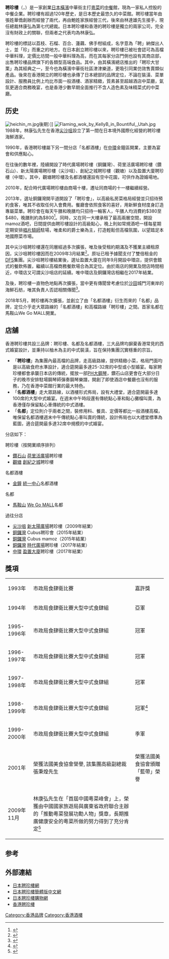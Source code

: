 
{{Infobox Company 
|company_name = 聘珍樓
|company_name_en = heichinrou
|company_logo = [[File:Heichin_logo2.gif|File:Heichin logo2.gif]]|
|foundation = 1884年（日本橫濱）<br>1987年（香港尖沙咀）
|location = {{HK}}
|key_people = [[林康弘|林康弘]]
|industry = 餐飲業
|products = [[中菜|中菜]]
|capital = 
|revenue =
|operating_income = 
|profit= 
|num_employees = 
|parent=
|homepage=[http://www.heichinrou.com/zh/ 聘珍樓香港]<br/>[http://www.heichin.com 聘珍樓總店]
}}
'''聘珍樓'''（{{lang-en|'''heichinrou'''}}，{{jpn|j=聘珍樓}}）是一家創業[[日本|日本]][[橫濱|橫濱]]中華街主打[[粵菜|粵菜]]的[[中國菜|中餐]]館，現為一家私人控股的中餐企業。聘珍樓有超過120年歷史，是日本歷史最悠久的中菜館。聘珍樓當年由張姓華僑創辦而經營了兩代，再由鮑姓家族經營三代，後來由林達雄先生接手，現任總裁林康弘為第七代總裁。日本聘珍樓和香港的聘珍樓是獨立的兩家公司，完全沒有財政上的關聯，但兩者之代表均為林康弘。

聘珍樓的標誌以荔枝、石榴、百合、蓮藕、佛手柑組成，名字意為「聘」納傑出人士，並「珍」而重之的地方。在日本創立聘珍樓以來，聘珍樓已被社會認可為高檔中華料理，定價比坊間一般中華料理為高，而在其每家分店門側也設有其商店部，出售聘珍樓品牌旗下的各類型高端食品。其中，由其橫濱總店推出的「聘珍大甘栗」為其經典之一，至今也為橫濱中華街社區津津樂道，更吸引同業仿效售賣類似產品。後來在香港開立的聘珍樓也承傳了日本總部的品牌定位，不論在裝潢、菜單設計、服務員比例上均比市面一般酒樓、酒家精緻，質素甚至超越酒店中菜廳，氣氛更適合商務晚宴，也是香港少數早期全面推行不含人造色素及味精菜式的中菜廳。

==历史==
[[File:heichin_m.jpg|thumb]]後期）]]
[[File:Flaming_wok_by_KellyB_in_Bountiful,_Utah.jpg|thumb]]
1988年，林康弘先生在香港[[尖沙咀|尖沙咀]]設立了第一間在日本境外國際化經營的聘珍樓海鮮酒家。

1990年，香港聘珍樓屬下另一間分店「名都酒樓」在[[中環|中環]]金鐘區開業，主要為宴會和供應點心。

在往後的數年裡，陸續開設了時代廣場聘珍樓（銅鑼灣）、荷里活廣場聘珍樓（鑽石山）、新太陽廣場聘珍樓（尖沙咀）、創紀之城聘珍樓（觀塘）以及盈置大廈聘珍樓（中環）。其中，觀塘聘珍樓及名都酒樓還設有空中花園，可供作為證婚場地。

2010年，配合時代廣場聘珍樓由商場十樓，遷址同商場的十一樓繼續經營。

2013年，選址銅鑼灣開平道開設了「聘珍會」，以高級私房菜格局經營並只招待預約食客，唯其不收取任何入會費用。餐廳會依照食客的喜好，用新鮮食材度身訂造專屬菜單。聘珍會在每天午膳和晚膳均只招待一輪客人，午膳人均消費約$380至$480，晚膳則約為$800<ref>{{Cite web |url=http://std.stheadline.com/yesterday/sup/archive_details.asp?cid=20131103m02&ac=4 |title=聘珍會——私房新格局 |access-date=2018-12-09 |archive-url=https://web.archive.org/web/20181209124528/http://std.stheadline.com/yesterday/sup/archive_details.asp?cid=20131103m02&ac=4 |archive-date=2018-12-09 |dead-url=yes }}</ref>。同時，又在同一大樓承租了最高兩層空間，開設mamoz酒吧，日間提供由聘珍樓設計的高級點心，晚上則如常規酒吧一樣每星期定期安排[[唱片騎師|唱片騎師]]駐場，唯柔和的爵士樂為主，打造輕鬆但高檔氛圍，以望踏足本地國際菜市場。

其中尖沙咀聘珍樓還在同層經過多次擴張，唯及後受租約期滿及不獲業主續租原因，尖沙咀聘珍樓因而在2009年3月結業<ref>{{Cite web |url=http://the-sun.on.cc/channels/news/20090324/20090324021549_0000.html |title=尖沙咀聘珍樓年底結業 |accessdate=2018-12-09 |archive-date=2009-09-24 |archive-url=https://web.archive.org/web/20090924121534/http://the-sun.on.cc/channels/news/20090324/20090324021549_0000.html |dead-url=no }}</ref>。原址已租予據聞支付了雙倍租金的[[DFS|DFS]]集團。尖沙咀聘珍樓結業後，選址盈置大廈在同年9月開設中環店，提供會館式的餐飲佈置，繼續以高檔商務餐飲場合為其定位。由於兩店的開業及閉店時間相近，中環店又可謂尖沙咀店的延續。唯中環店及銅鑼灣店相繼在2017年結業。

及後，聘珍樓一直物色地點再次擴張，當中更有傳聞曾考慮位於[[沙田_(香港)|沙田]]城門河東岸的海鮮石舫，唯其負責人否認相關傳聞<ref>{{Cite web |url=https://hk.lifestyle.appledaily.com/lifestyle/food/daily/article/20171020/20188490 |title=沙田地標 30年明星海鮮舫本月底結業　沙田人：不要拆 |accessdate=2018-12-09 |archive-date=2018-12-09 |archive-url=https://web.archive.org/web/20181209124227/https://hk.lifestyle.appledaily.com/lifestyle/food/daily/article/20171020/20188490 |dead-url=no }}</ref>。

2018年5月，聘珍樓再次擴張，並創立了由「名都酒樓」衍生而來的「名都」品牌，定位介乎走大眾路線的「名都酒樓」和高檔路線「聘珍樓」之間。首家名都在馬鞍山We Go MALL開業。

{{clear}}

==店舖==
香港聘珍樓共設三品牌：聘珍樓、名都及名都酒樓，三大品牌均摒棄香港常見的西式婚宴設計，並秉持以柚木為主的中式裝潢，旨在保持集團沉實穩重的宗旨。
*「'''聘珍樓'''」為集團內最高檔的品牌，走高級路線，提供精緻小菜，格局門面均是以高級食府水準設計，適合筵開最多達25-32席的中型或小型婚宴。每家聘珍樓都會承襲日本店的傳統，擺放一部[[PH大鋼琴|PH大鋼琴]]，鑽石山店更會在大部分日子的晚市安排駐場鋼琴師彈奏鋼琴樂譜，開創了即使酒店中餐廳也沒有的服務，乃在香港中菜館行業的最大特色。
*「'''名都酒樓'''」走大眾路線，以酒樓形式佈局，設有大禮堂，適合筵開最多達100席的大型中式婚宴。在週末中午時段還有傳統點心車和點心攤檔叫賣，為香港僅存保留點心車傳統的中式酒樓。
*「'''名都'''」定位則介乎兩者之間，裝修用料、餐具、定價等都比一般酒樓高檔，唯保留名都酒樓週末中午傳統點心車叫賣的傳統，設計佈局也以大禮堂標準為藍圖，適合筵開最多達32席中規模的中式婚宴。

分店如下：

;聘珍樓（按開業順序排列）
*[[鑽石山|鑽石山]] [[荷里活廣場|荷里活廣場]]聘珍樓
*[[觀塘|觀塘]] [[創紀之城|創紀之城]]聘珍樓
;名都酒樓
*[[金鐘|金鐘]] [[統一中心|統一中心]]名都酒樓
;名都
*[[馬鞍山_(香港市鎮)|馬鞍山]] [[We_Go_MALL|We Go MALL]]名都

;過往分店
*[[尖沙咀|尖沙咀]] [[太陽廣場_(香港)|新太陽廣場]]聘珍樓（2009年結業）
*[[銅鑼灣|銅鑼灣]] Cubus聘珍會（2015年結業）
*[[銅鑼灣|銅鑼灣]] Cubus mamoz（2015年結業）
*[[銅鑼灣|銅鑼灣]] [[時代廣場_(香港)|時代廣場]]聘珍樓（2017年結業）
*[[中環|中環]] [[盈置大廈|盈置大廈]]聘珍樓（2017年結業）

==獎項==
{| class="wikitable"
|-
|1993年||市政局食肆衛比賽||嘉許獎
|-
|1994年||市政局食肆衛比賽大型中式食肆組||亞軍
|-
|1995-1996年||市政局食肆衛比賽大型中式食肆組||冠軍
|-
|1996-1997年||市政局食肆衛比賽大型中式食肆組||冠軍
|-
|1997-1998年||市政局食肆衛比賽大型中式食肆組||冠軍
|-
|1998-1999年||市政局食肆衛比賽大型中式食肆組||冠軍<ref>{{Cite web |url=http://www.info.gov.hk/gia/general/199811/13/1113202.htm |title=香港市政局食肆1998-99年度比赛结果 |accessdate=2010-07-06 |archive-date=2012-09-14 |archive-url=https://web.archive.org/web/20120914151625/http://www.info.gov.hk/gia/general/199811/13/1113202.htm |dead-url=no }}</ref>
|-
|1999-2000年||市政局食肆衛比賽大型中式食肆組||季軍
|-
|2001年||榮獲法國美食協會榮譽, 該集團高級副總裁張秉煌先生||榮獲法國美食協會頒贈「藍帶」榮譽
|-
|2009年11月||林康弘先生在「首屆中國粵菜峰會」上，榮獲由中國國家旅遊局與廣東省政府聯合主辦的「推動粵菜發展功勳人物」獎章，長期推廣健康安全的粵菜所做的努力得到了充分肯定<ref>{{Cite web |url=http://www.heichin.com/en/etc/info/info_01.html |title=在中国出版的文章 |access-date=2010-07-06 |archive-date=2011-05-19 |archive-url=https://web.archive.org/web/20110519123626/http://heichin.com/en/etc/info/info_01.html |dead-url=no }}</ref>|| 
|}

==参考==
{{reflist}}

==外部連結==
* [http://www.heichin.com/ 日本聘珍樓網]{{Wayback|url=http://www.heichin.com/ |date=20100702123749 }}
* [http://www.heichin.com/cn/ 日本聘珍樓簡體版中文網]{{Wayback|url=http://www.heichin.com/cn/ |date=20151109072430 }}
* [http://heichin-shoppers.jp/ 日本聘珍樓購物網]{{Wayback|url=http://heichin-shoppers.jp/ |date=20100420071226 }}
* [http://www.heichinrou.com/ 香港聘珍樓]{{Wayback|url=http://www.heichinrou.com/ |date=20100722213338 }}

[[Category:香港品牌|Category:香港品牌]]
[[Category:香港酒樓|Category:香港酒樓]]